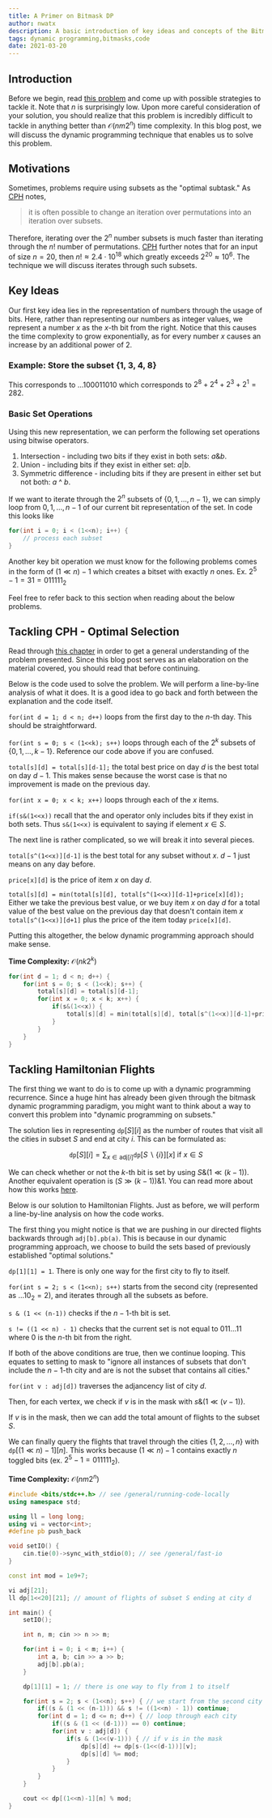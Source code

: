 ```yaml
---
title: A Primer on Bitmask DP
author: nwatx
description: A basic introduction of key ideas and concepts of the Bitmask DP paradigm.
tags: dynamic programming,bitmasks,code
date: 2021-03-20
---
```


## Introduction

Before we begin, read [this problem](https://cses.fi/problemset/task/1690) and come up with possible strategies to tackle it. Note that $n$ is surprisingly low. Upon more careful consideration of your solution, you should realize that this problem is incredibly difficult to tackle in anything better than $\mathcal{O}(nm2^n)$ time complexity. In this blog post, we will discuss the dynamic programming technique that enables us to solve this problem.

## Motivations

Sometimes, problems require using subsets as the "optimal subtask." As [CPH](/CPH.pdf) notes,

> it is often possible to change an iteration over permutations into an iteration over subsets.

Therefore, iterating over the $2^n$ number subsets is much faster than iterating through the $n!$ number of permutations. [CPH](/CPH.pdf) further notes that for an input of size $n=20$, then $n! \approx 2.4\cdot 10^{18}$ which greatly exceeds $2^{20}\approx 10^6$. The technique we will discuss iterates through such subsets.

## Key Ideas

Our first key idea lies in the representation of numbers through the usage of bits. Here, rather than representing our numbers as integer values, we represent a number $x$ as the $x$-th bit from the right. Notice that this causes the time complexity to grow exponentially, as for every number $x$ causes an increase by an additional power of $2$.

### Example: Store the subset {1, 3, 4, 8}

This corresponds to $...100011010$ which corresponds to $2^8+2^4+2^3+2^1=282$.

### Basic Set Operations

Using this new representation, we can perform the following set operations using bitwise operators.

1. Intersection - including two bits if they exist in both sets: $a\&b$.
2. Union - including bits if they exist in either set: $a|b$.
3. Symmetric difference - including bits if they are present in either set but not both: $a$ ^ $b$.

If we want to iterate through the $2^n$ subsets of $\{0, 1,\ldots,n-1\}$, we can simply loop from $0,1,\ldots ,n-1$ of our current bit representation of the set. In code this looks like

```cpp
for(int i = 0; i < (1<<n); i++) {
    // process each subset
}
```

Another key bit operation we must know for the following problems comes in the form of $(1\ll n)-1$ which creates a bitset with exactly $n$ ones. Ex. $2^5-1=31=011111_2$

Feel free to refer back to this section when reading about the below problems.

## Tackling CPH - Optimal Selection

Read through [this chapter](/CPH.pdf#page=112) in order to get a general understanding of the problem presented. Since this blog post serves as an elaboration on the material covered, you should read that before continuing.

Below is the code used to solve the problem. We will perform a line-by-line analysis of what it does. It is a good idea to go back and forth between the explanation and the code itself.

```for(int d = 1; d < n; d++)``` loops from the first day to the $n$-th day. This should be straightforward.

`for(int s = 0; s < (1<<k); s++)` loops through each of the $2^k$ subsets of $\{0, 1,\ldots,k-1\}$. Reference our code above if you are confused.

`total[s][d] = total[s][d-1];` the total best price on day $d$ is the best total on day $d-1$. This makes sense because the worst case is that no improvement is made on the previous day.

`for(int x = 0; x < k; x++)` loops through each of the $x$ items.

`if(s&(1<<x))` recall that the and operator only includes bits if they exist in both sets. Thus `s&(1<<x)` is equivalent to saying if element $x \in S$.

The next line is rather complicated, so we will break it into several pieces.

`total[s^(1<<x)][d-1]` is the best total for any subset without $x$. $d-1$ just means on any day before.

`price[x][d]` is the price of item $x$ on day $d$.

`total[s][d] = min(total[s][d], total[s^(1<<x)][d-1]+price[x][d]);` Either we take the previous best value, or we buy item $x$ on day $d$ for a total value of the best value on the previous day that doesn't contain item $x$ `total[s^(1<<x)][d+1]` plus the price of the item today `price[x][d]`.

Putting this altogether, the below dynamic programming approach should make sense.

**Time Complexity:** $\mathcal{O}(nk2^k)$

```cpp
for(int d = 1; d < n; d++) {
    for(int s = 0; s < (1<<k); s++) {
        total[s][d] = total[s][d-1];
        for(int x = 0; x < k; x++) {
            if(s&(1<<x)) {
                total[s][d] = min(total[s][d], total[s^(1<<x)][d-1]+price[x][d]);
            }
        }
    }
}
```

## Tackling Hamiltonian Flights

The first thing we want to do is to come up with a dynamic programming recurrence. Since a huge hint has already been given through the bitmask dynamic programming paradigm, you might want to think about a way to convert this problem into "dynamic programming on subsets."

The solution lies in representing $\texttt{dp}[S][i]$ as the number of routes that visit all the cities in subset $S$ and end at city $i$. This can be formulated as:

$$
\texttt{dp}[S][i]=\sum_{x\in \text{adj}[i]}\texttt{dp}[S\backslash \{i\}][x]\: \text{if}\: x \in S
$$

We can check whether or not the $k$-th bit is set by using $S \& (1 \ll (k-1))$. Another equivalent operation is $(S \gg (k-1))\& 1$. You can read more about how this works [here](https://www.geeksforgeeks.org/check-whether-k-th-bit-set-not/).

Below is our solution to Hamiltonian Flights. Just as before, we will perform a line-by-line analysis on how the code works.

The first thing you might notice is that we are pushing in our directed flights backwards through `adj[b].pb(a)`. This is because in our dynamic programming approach, we choose to build the sets based of previously established "optimal solutions."

`dp[1][1] = 1`. There is only one way for the first city to fly to itself.

`for(int s = 2; s < (1<<n); s++)` starts from the second city (represented as $...10_2=2$), and iterates through all the subsets as before.

`s & (1 << (n-1))` checks if the $n-1$-th bit is set.

`s != ((1 << n) - 1)` checks that the current set is not equal to $011\ldots 11$ where $0$ is the $n$-th bit from the right.

If both of the above conditions are true, then we continue looping. This equates to setting to mask to "ignore all instances of subsets that don't include the $n-1$-th city and are is not the subset that contains all cities."

`for(int v : adj[d])` traverses the adjancency list of city $d$.

Then, for each vertex, we check if $v$ is in the mask with $s \& (1\ll (v-1))$.

If $v$ is in the mask, then we can add the total amount of flights to the subset $S$.

We can finally query the flights that travel through the cities $\{1,2,\ldots,n\}$ with $\texttt{dp}[(1\ll n)-1][n]$.
This works because $(1\ll n)-1$ contains exactly $n$ toggled bits (ex. $2^5-1=011111_2$).

**Time Complexity:** $\mathcal{O}(nm2^n)$

```cpp
#include <bits/stdc++.h> // see /general/running-code-locally
using namespace std;

using ll = long long;
using vi = vector<int>;
#define pb push_back

void setIO() {
	cin.tie(0)->sync_with_stdio(0); // see /general/fast-io
}

const int mod = 1e9+7;

vi adj[21];
ll dp[1<<20][21]; // amount of flights of subset S ending at city d

int main() {
	setIO();

	int n, m; cin >> n >> m;

	for(int i = 0; i < m; i++) {
		int a, b; cin >> a >> b;
		adj[b].pb(a);
	}

	dp[1][1] = 1; // there is one way to fly from 1 to itself

	for(int s = 2; s < (1<<n); s++) { // we start from the second city
		if((s & (1 << (n-1))) && s != ((1<<n) - 1)) continue;
		for(int d = 1; d <= n; d++) { // loop through each city
			if((s & (1 << (d-1))) == 0) continue;
			for(int v : adj[d]) {
				if(s & (1<<(v-1))) { // if v is in the mask
					dp[s][d] += dp[s-(1<<(d-1))][v];
					dp[s][d] %= mod;
				}
			}
		}
	}

	cout << dp[(1<<n)-1][n] % mod; 
}
```